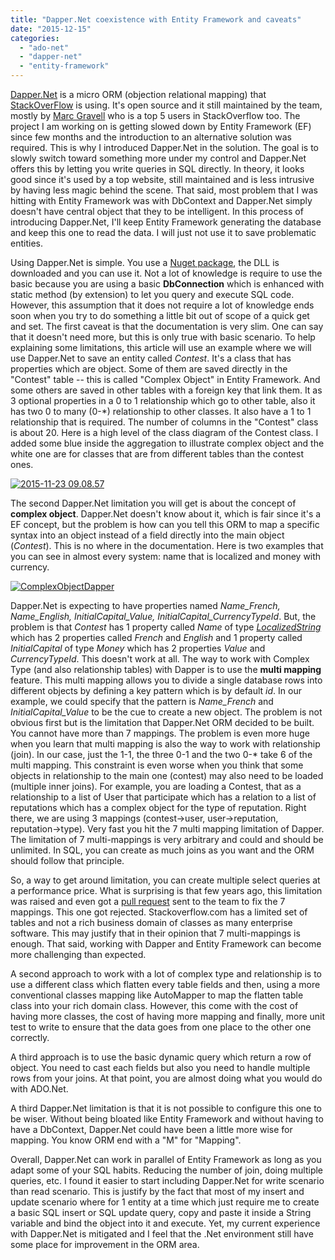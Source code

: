 ```yaml
---
title: "Dapper.Net coexistence with Entity Framework and caveats"
date: "2015-12-15"
categories: 
  - "ado-net"
  - "dapper-net"
  - "entity-framework"
---
```


[Dapper.Net](https://github.com/StackExchange/dapper-dot-net) is a micro ORM (objection relational mapping) that [StackOverFlow](http://stackoverflow.com) is using. It's open source and it still maintained by the team, mostly by [Marc Gravell](http://stackoverflow.com/users/23354/marc-gravell) who is a top 5 users in StackOverflow too. The project I am working on is getting slowed down by Entity Framework (EF) since few months and the introduction to an alternative solution was required. This is why I introduced Dapper.Net in the solution. The goal is to slowly switch toward something more under my control and Dapper.Net offers this by letting you write queries in SQL directly. In theory, it looks good since it's used by a top website, still maintained and is less intrusive by having less magic behind the scene. That said, most problem that I was hitting with Entity Framework was with DbContext and Dapper.Net simply doesn't have central object that they to be intelligent. In this process of introducing Dapper.Net, I'll keep Entity Framework generating the database and keep this one to read the data. I will just not use it to save problematic entities.

Using Dapper.Net is simple. You use a [Nuget package](https://www.nuget.org/packages/Dapper), the DLL is downloaded and you can use it. Not a lot of knowledge is require to use the basic because you are using a basic **DbConnection** which is enhanced with static method (by extension) to let you query and execute SQL code. However, this assumption that it does not require a lot of knowledge ends soon when you try to do something a little bit out of scope of a quick get and set. The first caveat is that the documentation is very slim. One can say that it doesn't need more, but this is only true with basic scenario. To help explaining some limitations, this article will use an example where we will use Dapper.Net to save an entity called _Contest_. It's a class that has properties which are object. Some of them are saved directly in the "Contest" table -- this is called "Complex Object" in Entity Framework. And some others are saved in other tables with a foreign key that link them. It as 3 optional properties in a 0 to 1 relationship which go to other table, also it has two 0 to many (0-\*) relationship to other classes. It also have a 1 to 1 relationship that is required. The number of columns in the "Contest" class is about 20. Here is a high level of the class diagram of the Contest class. I added some blue inside the aggregation to illustrate complex object and the white one are for classes that are from different tables than the contest ones.

[![2015-11-23 09.08.57](http://patrickdesjardins.com/blog/wp-content/uploads/2015/12/2015-11-23-09.08.57-1024x768.jpg)](http://patrickdesjardins.com/blog/?attachment_id=4388)

The second Dapper.Net limitation you will get is about the concept of **complex object**. Dapper.Net doesn't know about it, which is fair since it's a EF concept, but the problem is how can you tell this ORM to map a specific syntax into an object instead of a field directly into the main object (_Contest_). This is no where in the documentation. Here is two examples that you can see in almost every system: name that is localized and money with currency.

[![ComplexObjectDapper](http://patrickdesjardins.com/blog/wp-content/uploads/2015/11/ComplexObjectDapper.png)](http://patrickdesjardins.com/blog/?attachment_id=4381)

Dapper.Net is expecting to have properties named _Name\_French, Name\_English, InitialCapital\_Value, InitialCapital\_CurrencyTypeId_. But, the problem is that _Contest_ has 1 property called _Name_ of type _[LocalizedString](http://patrickdesjardins.com/blog/how-to-have-localized-string-with-mvc-and-entity-framework)_ which has 2 properties called _French_ and _English_ and 1 property called _InitialCapital_ of type _Money_ which has 2 properties _Value_ and _CurrencyTypeId_. This doesn't work at all. The way to work with Complex Type (and also relationship tables) with Dapper is to use the **multi mapping** feature. This multi mapping allows you to divide a single database rows into different objects by defining a key pattern which is by default _id_. In our example, we could specify that the pattern is _Name\_French_ and _InitialCapital\_Value_ to be the cue to create a new object. The problem is not obvious first but is the limitation that Dapper.Net ORM decided to be built. You cannot have more than 7 mappings. The problem is even more huge when you learn that multi mapping is also the way to work with relationship (join). In our case, just the 1-1, the three 0-1 and the two 0-\* take 6 of the multi mapping. This constraint is even worse when you think that some objects in relationship to the main one (contest) may also need to be loaded (multiple inner joins). For example, you are loading a Contest, that as a relationship to a list of User that participate which has a relation to a list of reputations which has a complex object for the type of reputation. Right there, we are using 3 mappings (contest->user, user->reputation, reputation->type). Very fast you hit the 7 multi mapping limitation of Dapper. The limitation of 7 multi-mappings is very arbitrary and could and should be unlimited. In SQL, you can create as much joins as you want and the ORM should follow that principle.

So, a way to get around limitation, you can create multiple select queries at a performance price. What is surprising is that few years ago, this limitation was raised and even got a [pull request](https://github.com/StackExchange/dapper-dot-net/pull/44) sent to the team to fix the 7 mappings. This one got rejected. Stackoverflow.com has a limited set of tables and not a rich business domain of classes as many enterprise software. This may justify that in their opinion that 7 multi-mappings is enough. That said, working with Dapper and Entity Framework can become more challenging than expected.

A second approach to work with a lot of complex type and relationship is to use a different class which flatten every table fields and then, using a more conventional classes mapping like AutoMapper to map the flatten table class into your rich domain class. However, this come with the cost of having more classes, the cost of having more mapping and finally, more unit test to write to ensure that the data goes from one place to the other one correctly.

A third approach is to use the basic dynamic query which return a row of object. You need to cast each fields but also you need to handle multiple rows from your joins. At that point, you are almost doing what you would do with ADO.Net.

A third Dapper.Net limitation is that it is not possible to configure this one to be wiser. Without being bloated like Entity Framework and without having to have a DbContext, Dapper.Net could have been a little more wise for mapping. You know ORM end with a "M" for "Mapping".

Overall, Dapper.Net can work in parallel of Entity Framework as long as you adapt some of your SQL habits. Reducing the number of join, doing multiple queries, etc. I found it easier to start including Dapper.Net for write scenario than read scenario. This is justify by the fact that most of my insert and update scenario where for 1 entity at a time which just require me to create a basic SQL insert or SQL update query, copy and paste it inside a String variable and bind the object into it and execute. Yet, my current experience with Dapper.Net is mitigated and I feel that the .Net environment still have some place for improvement in the ORM area.

